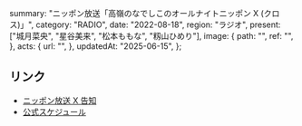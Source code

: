   summary: "ニッポン放送「高嶺のなでしこのオールナイトニッポン X (クロス)」",
  category: "RADIO",
  date: "2022-08-18",
  region: "ラジオ",
  present: ["城月菜央", "星谷美来", "松本ももな", "籾山ひめり"],
  image: {
    path: "",
    ref: "",
  },
  acts: {
    url: "",
  },
  updatedAt: "2025-06-15",
};

## リンク

- [ニッポン放送 X 告知](https://x.com/1242_PR/status/1560277852125560832)
- [公式スケジュール](https://takanenonadeshiko.jp/?p=359)
